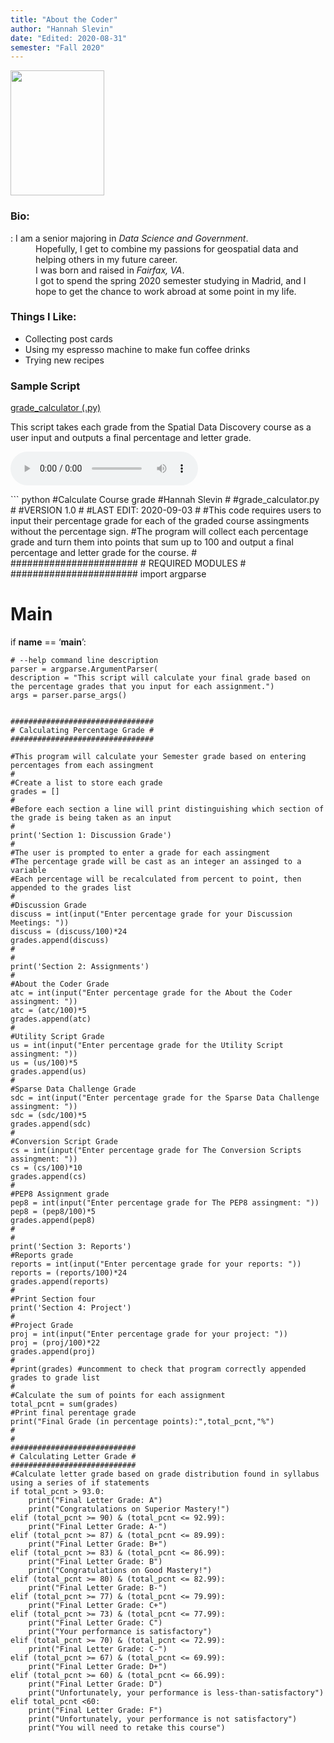 ```yaml
---
title: "About the Coder"
author: "Hannah Slevin"
date: "Edited: 2020-08-31"
semester: "Fall 2020"
---
```



![](https://ih1.redbubble.net/image.685590380.7353/flat,750x,075,f-pad,750x1000,f8f8f8.u2.jpg){width=150 height=200}


### Bio:
: I am a senior majoring in *Data Science and Government*.  
: Hopefully, I get to combine my passions for geospatial data and helping others in my future career.  
: I was born and raised in *Fairfax, VA*.  
: I got to spend the spring 2020 semester studying in Madrid, and I hope to get the chance to work abroad at some point in my life.  


### Things I Like:
- Collecting post cards
- Using my espresso machine to make fun coffee drinks
- Trying new recipes



### Sample Script
[grade_calculator (.py)](scripts/grade_calculator.py)

This script takes each grade from the Spatial Data Discovery course as a user input and outputs a final percentage and letter grade.

<audio controls>
<source src="audio/grade_calculator.mp3">
</audio>

``` python


#Calculate Course grade
#Hannah Slevin
#
#grade_calculator.py
#
#VERSION 1.0
#
#LAST EDIT: 2020-09-03
#
#This code requires users to input their percentage grade for each of the graded course assingments without the percentage sign.
#The program will collect each percentage grade and turn them into points that sum up to 100 and output a final percentage and letter grade for the course.
#
#######################
#  REQUIRED MODULES   #
#######################
import argparse


###################
#      Main       #
###################
if __name__ == '__main__':

    # --help command line description
    parser = argparse.ArgumentParser(
    description = "This script will calculate your final grade based on the percentage grades that you input for each assignment.")
    args = parser.parse_args()


    ################################
    # Calculating Percentage Grade #
    ################################

    #This program will calculate your Semester grade based on entering percentages from each assingment
    #
    #Create a list to store each grade
    grades = []
    #
    #Before each section a line will print distinguishing which section of the grade is being taken as an input
    #
    print('Section 1: Discussion Grade')
    #
    #The user is prompted to enter a grade for each assingment
    #The percentage grade will be cast as an integer an assinged to a variable
    #Each percentage will be recalculated from percent to point, then appended to the grades list
    #
    #Discussion Grade
    discuss = int(input("Enter percentage grade for your Discussion Meetings: "))
    discuss = (discuss/100)*24
    grades.append(discuss)
    #
    #
    print('Section 2: Assignments')
    #
    #About the Coder Grade
    atc = int(input("Enter percentage grade for the About the Coder assingment: "))
    atc = (atc/100)*5
    grades.append(atc)
    #
    #Utility Script Grade
    us = int(input("Enter percentage grade for the Utility Script assingment: "))
    us = (us/100)*5
    grades.append(us)
    #
    #Sparse Data Challenge Grade
    sdc = int(input("Enter percentage grade for the Sparse Data Challenge assingment: "))
    sdc = (sdc/100)*5
    grades.append(sdc)
    #
    #Conversion Script Grade
    cs = int(input("Enter percentage grade for The Conversion Scripts assingment: "))
    cs = (cs/100)*10
    grades.append(cs)
    #
    #PEP8 Assignment grade
    pep8 = int(input("Enter percentage grade for The PEP8 assingment: "))
    pep8 = (pep8/100)*5
    grades.append(pep8)
    #
    #
    print('Section 3: Reports')
    #Reports grade    
    reports = int(input("Enter percentage grade for your reports: "))
    reports = (reports/100)*24
    grades.append(reports)
    #
    #Print Section four
    print('Section 4: Project')
    #
    #Project Grade
    proj = int(input("Enter percentage grade for your project: "))
    proj = (proj/100)*22
    grades.append(proj)
    #
    #print(grades) #uncomment to check that program correctly appended grades to grade list
    #
    #Calculate the sum of points for each assignment
    total_pcnt = sum(grades)
    #Print final perentage grade
    print("Final Grade (in percentage points):",total_pcnt,"%")
    #
    #
    ############################
    # Calculating Letter Grade #
    ############################
    #Calculate letter grade based on grade distribution found in syllabus using a series of if statements
    if total_pcnt > 93.0:
        print("Final Letter Grade: A")
        print("Congratulations on Superior Mastery!")
    elif (total_pcnt >= 90) & (total_pcnt <= 92.99):
        print("Final Letter Grade: A-")
    elif (total_pcnt >= 87) & (total_pcnt <= 89.99):
        print("Final Letter Grade: B+")
    elif (total_pcnt >= 83) & (total_pcnt <= 86.99):
        print("Final Letter Grade: B")
        print("Congratulations on Good Mastery!")
    elif (total_pcnt >= 80) & (total_pcnt <= 82.99):
        print("Final Letter Grade: B-")
    elif (total_pcnt >= 77) & (total_pcnt <= 79.99):
        print("Final Letter Grade: C+")
    elif (total_pcnt >= 73) & (total_pcnt <= 77.99):
        print("Final Letter Grade: C")
        print("Your performance is satisfactory")
    elif (total_pcnt >= 70) & (total_pcnt <= 72.99):
        print("Final Letter Grade: C-")
    elif (total_pcnt >= 67) & (total_pcnt <= 69.99):
        print("Final Letter Grade: D+")
    elif (total_pcnt >= 60) & (total_pcnt <= 66.99):
        print("Final Letter Grade: D")
        print("Unfortunately, your performance is less-than-satisfactory")
    elif total_pcnt <60:
        print("Final Letter Grade: F")
        print("Unfortunately, your performance is not satisfactory")
        print("You will need to retake this course")
